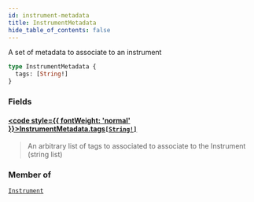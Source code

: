 ```yaml
---
id: instrument-metadata
title: InstrumentMetadata
hide_table_of_contents: false
---
```








A set of metadata to associate to an instrument

```graphql
type InstrumentMetadata {
  tags: [String!]
}
```


### Fields

#### [<code style={{ fontWeight: 'normal' }}>InstrumentMetadata.<b>tags</b></code>](#)<Bullet />[`[String!]`](/testnet/api/graphql/scalars/string) <Badge class="secondary" text="list"/> <Badge class="secondary" text="scalar"/>
> An arbitrary list of tags to associated to associate to the Instrument (string list)
> 



### Member of

[`Instrument`](/testnet/api/graphql/objects/instrument)  <Badge class="secondary" text="object"/>



